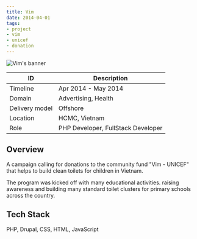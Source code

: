 ```yaml
---
title: Vim
date: 2014-04-01
tags:
- project
- vim
- unicef
- donation
---
```


![Vim's banner](./vim.jpg)

ID | Description
---|------------
Timeline | Apr 2014 - May 2014
Domain | Advertising, Health
Delivery model | Offshore
Location | HCMC, Vietnam
Role | PHP Developer, FullStack Developer

## Overview
A campaign calling for donations to the community fund "Vim - UNICEF" that helps to build clean toilets for children in Vietnam.

The program was kicked off with many educational activities. raising awareness and building many standard toilet clusters for primary schools across the country.

## Tech Stack
PHP, Drupal, CSS, HTML, JavaScript
